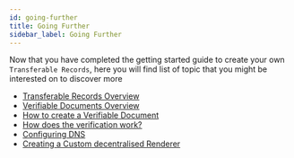 ```yaml
---
id: going-further
title: Going Further
sidebar_label: Going Further
---
```


Now that you have completed the getting started guide to create your own `Transferable Records`, here you will find list of topic that you might be interested on to discover more

- [Transferable Records Overview](/docs/topics/introduction/transferable-records/overview)
- [Verifiable Documents Overview](/docs/topics/introduction/verifiable-documents/overview)
- [How to create a Verifiable Document](/docs/tutorial/verifiable-documents/overview)
- [How does the verification work?](/docs/topics/verifying-documents/overview)
- [Configuring DNS](/docs/topics/introduction/issuer-method-dns-txt#hands-on-creating-a-dns-txt-record)
- [Creating a Custom decentralised Renderer](/docs/tutorial/decentralised-renderer)
